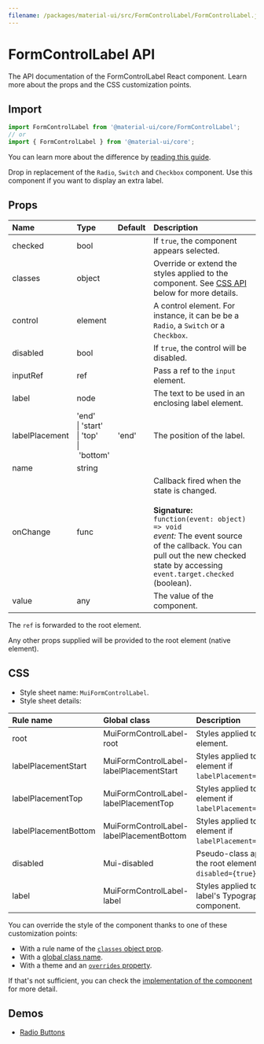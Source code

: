 ```yaml
---
filename: /packages/material-ui/src/FormControlLabel/FormControlLabel.js
---
```



<!--- This documentation is automatically generated, do not try to edit it. -->

# FormControlLabel API

<p className="description">The API documentation of the FormControlLabel React component. Learn more about the props and the CSS customization points.</p>

## Import

```js
import FormControlLabel from '@material-ui/core/FormControlLabel';
// or
import { FormControlLabel } from '@material-ui/core';
```

You can learn more about the difference by [reading this guide](/guides/minimizing-bundle-size/).

Drop in replacement of the `Radio`, `Switch` and `Checkbox` component.
Use this component if you want to display an extra label.

## Props

| Name | Type | Default | Description |
|:-----|:-----|:--------|:------------|
| <span className="prop-name">checked</span> | <span className="prop-type">bool</span> |  | If `true`, the component appears selected. |
| <span className="prop-name">classes</span> | <span className="prop-type">object</span> |  | Override or extend the styles applied to the component. See [CSS API](#css) below for more details. |
| <span className="prop-name">control</span> | <span className="prop-type">element</span> |  | A control element. For instance, it can be be a `Radio`, a `Switch` or a `Checkbox`. |
| <span className="prop-name">disabled</span> | <span className="prop-type">bool</span> |  | If `true`, the control will be disabled. |
| <span className="prop-name">inputRef</span> | <span className="prop-type">ref</span> |  | Pass a ref to the `input` element. |
| <span className="prop-name">label</span> | <span className="prop-type">node</span> |  | The text to be used in an enclosing label element. |
| <span className="prop-name">labelPlacement</span> | <span className="prop-type">'end'<br />&#124;&nbsp;'start'<br />&#124;&nbsp;'top'<br />&#124;&nbsp;'bottom'</span> | <span className="prop-default">'end'</span> | The position of the label. |
| <span className="prop-name">name</span> | <span className="prop-type">string</span> |  |  |
| <span className="prop-name">onChange</span> | <span className="prop-type">func</span> |  | Callback fired when the state is changed.<br /><br />**Signature:**<br />`function(event: object) => void`<br />*event:* The event source of the callback. You can pull out the new checked state by accessing `event.target.checked` (boolean). |
| <span className="prop-name">value</span> | <span className="prop-type">any</span> |  | The value of the component. |

The `ref` is forwarded to the root element.

Any other props supplied will be provided to the root element (native element).

## CSS

- Style sheet name: `MuiFormControlLabel`.
- Style sheet details:

| Rule name | Global class | Description |
|:-----|:-------------|:------------|
| <span className="prop-name">root</span> | <span className="prop-name">MuiFormControlLabel-root</span> | Styles applied to the root element.
| <span className="prop-name">labelPlacementStart</span> | <span className="prop-name">MuiFormControlLabel-labelPlacementStart</span> | Styles applied to the root element if `labelPlacement="start"`.
| <span className="prop-name">labelPlacementTop</span> | <span className="prop-name">MuiFormControlLabel-labelPlacementTop</span> | Styles applied to the root element if `labelPlacement="top"`.
| <span className="prop-name">labelPlacementBottom</span> | <span className="prop-name">MuiFormControlLabel-labelPlacementBottom</span> | Styles applied to the root element if `labelPlacement="bottom"`.
| <span className="prop-name">disabled</span> | <span className="prop-name">Mui-disabled</span> | Pseudo-class applied to the root element if `disabled={true}`.
| <span className="prop-name">label</span> | <span className="prop-name">MuiFormControlLabel-label</span> | Styles applied to the label's Typography component.

You can override the style of the component thanks to one of these customization points:

- With a rule name of the [`classes` object prop](/customization/components/#overriding-styles-with-classes).
- With a [global class name](/customization/components/#overriding-styles-with-global-class-names).
- With a theme and an [`overrides` property](/customization/globals/#css).

If that's not sufficient, you can check the [implementation of the component](https://github.com/mui-org/material-ui/blob/master/packages/material-ui/src/FormControlLabel/FormControlLabel.js) for more detail.

## Demos

- [Radio Buttons](/components/radio-buttons/)

